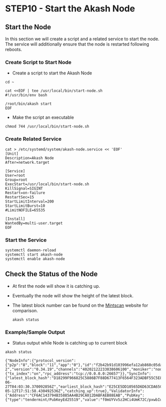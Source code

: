 # STEP10 - Start the Akash Node



## Start the Node

In this section we will create a script and a related service to start the node.  The service will additionally ensure that the node is restarted following reboots.

### Create Script to Start Node

* Create a script to start the Akash Node

```
cd ~

cat <<EOF | tee /usr/local/bin/start-node.sh
#!/usr/bin/env bash

/root/bin/akash start
EOF
```

* Make the script an executable

```
chmod 744 /usr/local/bin/start-node.sh
```

### Create Related Service

```
cat > /etc/systemd/system/akash-node.service << 'EOF'
[Unit]
Description=Akash Node
After=network.target

[Service]
User=root
Group=root
ExecStart=/usr/local/bin/start-node.sh
KillSignal=SIGINT
Restart=on-failure
RestartSec=15
StartLimitInterval=200
StartLimitBurst=10
#LimitNOFILE=65535

[Install]
WantedBy=multi-user.target
EOF
```

### Start the Service

```
systemctl daemon-reload
systemctl start akash-node
systemctl enable akash-node
```

## Check the Status of the Node

* At first the node will show it is catching up.&#x20;
* Eventually the node will show the height of the latest block.&#x20;
*   The latest block number can be found on the [Mintscan](https://www.mintscan.io/akash) website for comparison.

    ```
    akash status
    ```

### Example/Sample Output

* Status output while Node is catching up to current block

```
akash status

{"NodeInfo":{"protocol_version":{"p2p":"8","block":"11","app":"0"},"id":"f2b42b91d103996efa12ab860c05dac66b8e9f7c","listen_addr":"tcp://0.0.0.0:26656","network":"akashnet-2","version":"0.34.19","channels":"40202122233038606100","moniker":"node","other":{"tx_index":"on","rpc_address":"tcp://0.0.0.0:26657"}},"SyncInfo":{"latest_block_hash":"D18299F966825C5886B7F88D677413F6564F323ADBF55C5E80AF76CA8E151E06","latest_app_hash":"4E6A696D911E7A238F4E4BD437712B197858E3A7ED319B12F38961B2C2960C47","latest_block_height":"6493433","latest_block_time":"2022-06-27T04:03:30.370092856Z","earliest_block_hash":"E25CE5DD10565D6D63CDA65C8653A15F962A4D2960D5EC45D1DC0A4DE06F8EE3","earliest_app_hash":"19526102DDBCE254BA71CC8E44185721D611635F638624C6F950EF31D3074E2B","earliest_block_height":"5851001","earliest_block_time":"2022-05-12T17:51:58.430492536Z","catching_up":true},"ValidatorInfo":{"Address":"CF6AC143794B35885AA4B29CA012DABFAEB88EAB","PubKey":{"type":"tendermint/PubKeyEd25519","value":"f0mUYVv5z2HCi4UmK72C/pxwbIu5tdDHEVc94yCLZQc="},"VotingPower":"0"}}
```
